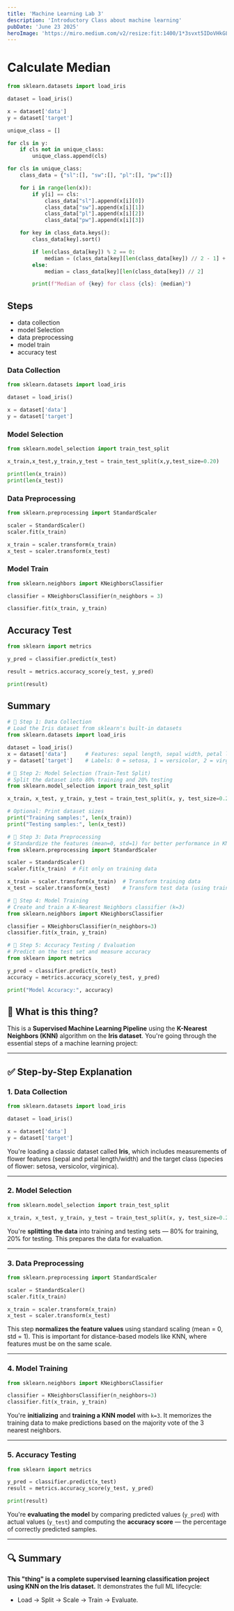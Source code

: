 ```yaml
---
title: 'Machine Learning Lab 3'
description: 'Introductory Class about machine learning'
pubDate: 'June 23 2025'
heroImage: 'https://miro.medium.com/v2/resize:fit:1400/1*3svxt5IDoVHkGLWvf4IAqg.png'
---
```


# Calculate Median

```py
from sklearn.datasets import load_iris

dataset = load_iris()

x = dataset['data']
y = dataset['target']

unique_class = []

for cls in y:
    if cls not in unique_class:
        unique_class.append(cls)

for cls in unique_class:
    class_data = {"sl":[], "sw":[], "pl":[], "pw":[]}

    for i in range(len(x)):
        if y[i] == cls:
            class_data["sl"].append(x[i][0])
            class_data["sw"].append(x[i][1])
            class_data["pl"].append(x[i][2])
            class_data["pw"].append(x[i][3])

    for key in class_data.keys():
        class_data[key].sort()

        if len(class_data[key]) % 2 == 0:
            median = (class_data[key][len(class_data[key]) // 2 - 1] + class_data[key][len(class_data[key]) // 2]) / 2
        else:
            median = class_data[key][len(class_data[key]) // 2]

        print(f"Median of {key} for class {cls}: {median}")
```

## Steps

- data collection
- model Selection
- data preprocessing
- model train 
- accuracy test

### Data Collection

```py
from sklearn.datasets import load_iris

dataset = load_iris()

x = dataset['data']
y = dataset['target']
```

### Model Selection

```py
from sklearn.model_selection import train_test_split

x_train,x_test,y_train,y_test = train_test_split(x,y,test_size=0.20)

print(len(x_train))
print(len(x_test))
```

### Data Preprocessing

```py
from sklearn.preprocessing import StandardScaler

scaler = StandardScaler()
scaler.fit(x_train)

x_train = scaler.transform(x_train)
x_test = scaler.transform(x_test)
```

### Model Train

```py
from sklearn.neighbors import KNeighborsClassifier

classifier = KNeighborsClassifier(n_neighbors = 3)

classifier.fit(x_train, y_train)
```

## Accuracy Test

```py
from sklearn import metrics

y_pred = classifier.predict(x_test)

result = metrics.accuracy_score(y_test, y_pred)

print(result)
```

## Summary

```py
# 📌 Step 1: Data Collection
# Load the Iris dataset from sklearn's built-in datasets
from sklearn.datasets import load_iris

dataset = load_iris()
x = dataset['data']      # Features: sepal length, sepal width, petal length, petal width
y = dataset['target']    # Labels: 0 = setosa, 1 = versicolor, 2 = virginica

# 📌 Step 2: Model Selection (Train-Test Split)
# Split the dataset into 80% training and 20% testing
from sklearn.model_selection import train_test_split

x_train, x_test, y_train, y_test = train_test_split(x, y, test_size=0.20, random_state=42)

# Optional: Print dataset sizes
print("Training samples:", len(x_train))
print("Testing samples:", len(x_test))

# 📌 Step 3: Data Preprocessing
# Standardize the features (mean=0, std=1) for better performance in KNN
from sklearn.preprocessing import StandardScaler

scaler = StandardScaler()
scaler.fit(x_train)  # Fit only on training data

x_train = scaler.transform(x_train)  # Transform training data
x_test = scaler.transform(x_test)    # Transform test data (using training parameters)

# 📌 Step 4: Model Training
# Create and train a K-Nearest Neighbors classifier (k=3)
from sklearn.neighbors import KNeighborsClassifier

classifier = KNeighborsClassifier(n_neighbors=3)
classifier.fit(x_train, y_train)

# 📌 Step 5: Accuracy Testing / Evaluation
# Predict on the test set and measure accuracy
from sklearn import metrics

y_pred = classifier.predict(x_test)
accuracy = metrics.accuracy_score(y_test, y_pred)

print("Model Accuracy:", accuracy)
```

## 🧠 **What is this thing?**

This is a **Supervised Machine Learning Pipeline** using the **K-Nearest Neighbors (KNN)** algorithm on the **Iris dataset**. You're going through the essential steps of a machine learning project:

---

## ✅ **Step-by-Step Explanation**

### 1. **Data Collection**

```python
from sklearn.datasets import load_iris

dataset = load_iris()

x = dataset['data']
y = dataset['target']
```

You're loading a classic dataset called **Iris**, which includes measurements of flower features (sepal and petal length/width) and the target class (species of flower: setosa, versicolor, virginica).

---

### 2. **Model Selection**

```python
from sklearn.model_selection import train_test_split

x_train, x_test, y_train, y_test = train_test_split(x, y, test_size=0.20)
```

You're **splitting the data** into training and testing sets — 80% for training, 20% for testing. This prepares the data for evaluation.

---

### 3. **Data Preprocessing**

```python
from sklearn.preprocessing import StandardScaler

scaler = StandardScaler()
scaler.fit(x_train)

x_train = scaler.transform(x_train)
x_test = scaler.transform(x_test)
```

This step **normalizes the feature values** using standard scaling (mean = 0, std = 1). This is important for distance-based models like KNN, where features must be on the same scale.

---

### 4. **Model Training**

```python
from sklearn.neighbors import KNeighborsClassifier

classifier = KNeighborsClassifier(n_neighbors=3)
classifier.fit(x_train, y_train)
```

You're **initializing** and **training a KNN model** with `k=3`. It memorizes the training data to make predictions based on the majority vote of the 3 nearest neighbors.

---

### 5. **Accuracy Testing**

```python
from sklearn import metrics

y_pred = classifier.predict(x_test)
result = metrics.accuracy_score(y_test, y_pred)

print(result)
```

You're **evaluating the model** by comparing predicted values (`y_pred`) with actual values (`y_test`) and computing the **accuracy score** — the percentage of correctly predicted samples.

---

## 🔍 Summary

**This "thing" is a complete supervised learning classification project using KNN on the Iris dataset.**
It demonstrates the full ML lifecycle:

* Load → Split → Scale → Train → Evaluate.

